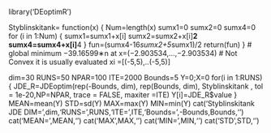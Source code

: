 library('DEoptimR')

Styblinskitank= function(x)
  {
  Num=length(x)
	sumx1=0
  sumx2=0
  sumx4=0
	for (i in 1:Num)
	  {
    sumx1=sumx1+x[i]
    sumx2=sumx2+x[i]**2
    sumx4=sumx4+x[i]**4
		}
	fun=(sumx4-16*sumx2+5*sumx1)/2
  return(fun)
  }
# global minimum −39.16599∗n at x=(−2.903534,…,−2.903534) 
# Not Convex it is usually evaluated  xi =[(-5,5),..(-5,5)]

dim=30
RUNS=50
NPAR=100
ITE=2000
Bounds=5
Y=0;X=0
for(i in 1:RUNS)
  {
  JDE_R=JDEoptim(rep(-Bounds, dim), rep(Bounds, dim), Styblinskitank ,
         tol = 1e-20,NP=NPAR, trace = FALSE,  maxiter =ITE)
  Y[i]=JDE_R$value
  }
MEAN=mean(Y)
STD=sd(Y)
MAX=max(Y)
MIN=min(Y)
cat('Styblinskitank JDE DIM=',dim,'RUNS=',RUNS,'ITE=',ITE,'Bounds=',-Bounds,Bounds,'\n')
cat('MEAN=',MEAN,'\n')
cat('MAX',MAX,'\n')
cat('MIN=',MIN,'\n')
cat('STD',STD,'\n')
